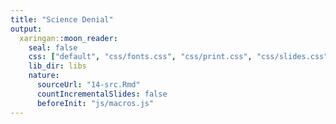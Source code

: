 ```yaml
---
title: "Science Denial"
output:
  xaringan::moon_reader:
    seal: false
    css: ["default", "css/fonts.css", "css/print.css", "css/slides.css"]
    lib_dir: libs
    nature:
      sourceUrl: "14-src.Rmd"
      countIncrementalSlides: false
      beforeInit: "js/macros.js" 
--- 
```

